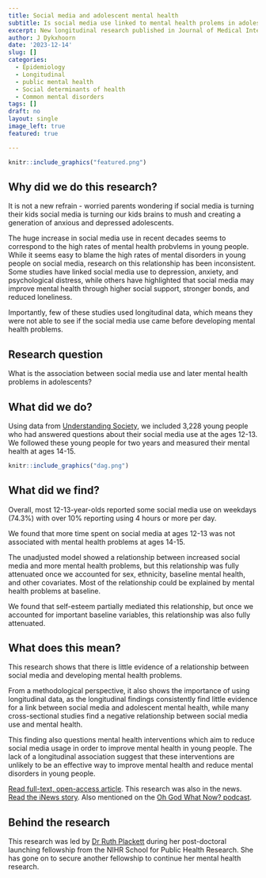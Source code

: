 ---
title: Social media and adolescent mental health 
subtitle: Is social media use linked to mental health prolems in adolescents? 
excerpt: New longitudinal research published in Journal of Medical Internet Research (JMIR)
author: J Dykxhoorn
date: '2023-12-14'
slug: []
categories:
  - Epidemiology
  - Longitudinal
  - public mental health
  - Social determinants of health
  - Common mental disorders
tags: []
draft: no
layout: single
image_left: true
featured: true

---


```{r, echo=FALSE, out.width="75%", fig.align = 'center', fig.cap="Is social media use driving mental health problems in young people?"}
knitr::include_graphics("featured.png")
```

## Why did we do this research?
It is not a new refrain - worried parents wondering if social media is turning their kids  social media is turning our kids brains to mush and creating a generation of anxious and depressed adolescents.  

The huge increase in social media use in recent decades seems to correspond to the high rates of mental health probvlems in young people. While it seems easy to blame the high rates of mental disorders in young people on social media, research on this relationship has been inconsistent. Some studies have linked social media use to depression, anxiety, and psychological distress, while others have highlighted that social media may improve mental health through higher social support, stronger bonds, and reduced loneliness. 

Importantly, few of these studies used longitudinal data, which means they were not able to see if the social media use came before developing mental health problems. 

## Research question
What is the association between social media use and later mental health problems in adolescents? 

## What did we do? 
Using data from [Understanding Society](https://www.understandingsociety.ac.uk/), we included 3,228 young people who had answered questions about their social media use at the ages 12-13. We followed these young people for two years and measured their mental health at ages 14-15. 


```{r, echo=FALSE, out.width="75%", fig.align = 'center', fig.cap="Self-esteem as a mediator in the relationship between social media use and mental health"}
knitr::include_graphics("dag.png")
```

## What did we find? 
Overall, most 12-13-year-olds reported some social media use on weekdays (74.3%) with over 10% reporting using 4 hours or more per day. 


We found that more time spent on social media at ages 12-13 was not associated with mental health problems at ages 14-15. 

The unadjusted model showed a relationship between increased social media and more mental health problems, but this relationship was fully attenuated once we accounted for sex, ethnicity, baseline mental health, and other covariates. Most of the relationship could be explained by mental health problems at baseline.

We found that self-esteem partially mediated this relationship, but once we accounted for important baseline variables, this relationship was also fully attenuated. 


## What does this mean?
This research shows that there is little evidence of a relationship between social media and developing mental health problems. 

From a methodological perspective, it also shows the importance of using longitudinal data, as the longitudinal findings consistently find little evidence for a link between social media and adolescent mental health, while many cross-sectional studies find a negative relationship between social media use and mental health.

This finding also questions mental health interventions which aim to reduce social media usage in order to improve mental health in young people. The lack of a longitudinal association suggest that these interventions are unlikely to be an effective way to improve mental health and reduce mental disorders in young people. 

[Read full-text, open-access article](https://www.jmir.org/2023/1/e43213). This research was also in the news. [Read the iNews story](https://inews.co.uk/news/science/social-media-not-bad-feared-teen-mental-health-study-2258605). Also mentioned on the [Oh God What Now? podcast](https://lnkd.in/euGhJXtS). 

## Behind the research
This research was led by [Dr Ruth Plackett](https://www.ucl.ac.uk/epidemiology-health-care/ruth-plackett) during her post-doctoral launching fellowship from the NIHR School for Public Health Research. She has gone on to secure another fellowship to continue her mental health research. 

 




